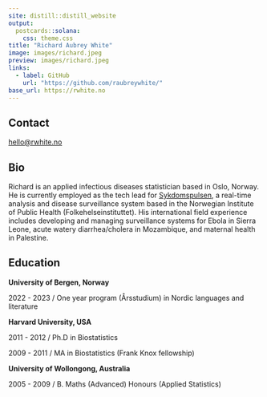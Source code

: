 ```yaml
---
site: distill::distill_website
output:
  postcards::solana:
    css: theme.css
title: "Richard Aubrey White"
image: images/richard.jpeg
preview: images/richard.jpeg
links:
  - label: GitHub
    url: "https://github.com/raubreywhite/"
base_url: https://rwhite.no
---
```


## Contact

[hello\@rwhite.no](mailto:hello@rwhite.no){.email}

## Bio

Richard is an applied infectious diseases statistician based in Oslo, Norway. He is currently employed as the tech lead for [Sykdomspulsen](https://docs.sykdomspulsen.no), a real-time analysis and disease surveillance system based in the Norwegian Institute of Public Health (Folkehelseinstituttet). His international field experience includes developing and managing surveillance systems for Ebola in Sierra Leone, acute watery diarrhea/cholera in Mozambique, and maternal health in Palestine.

## Education

**University of Bergen, Norway**

2022 - 2023 / One year program (Årsstudium) in Nordic languages and literature

**Harvard University, USA**

2011 - 2012 / Ph.D in Biostatistics

2009 - 2011 / MA in Biostatistics (Frank Knox fellowship)

**University of Wollongong, Australia**

2005 - 2009 / B. Maths (Advanced) Honours (Applied Statistics)

